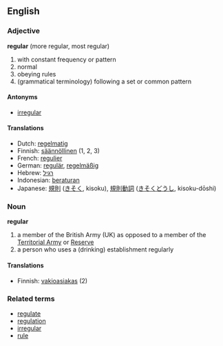 ==English==

===Adjective===
'''regular''' (more regular, most regular)

# with constant frequency or pattern
# normal
# obeying rules
# (grammatical terminology) following a set or common pattern

====Antonyms====
*[[irregular]]

====Translations====
*Dutch: [[regelmatig]]
*Finnish: [[säännöllinen]] (1, 2, 3)
*French: [[regulier]]
*German: [[regulär]], [[regelmäßig]]
*Hebrew: [[רגיל]]
*Indonesian: [[atur|beraturan]]
*Japanese: [[規則]] ([[きそく]], kisoku), [[規則]][[動詞]] ([[きそく]][[どうし]], kisoku-dōshi)

===Noun===
'''regular'''
# a member of the British Army (UK) as opposed to a member of the [[Territorial Army]] or [[Reserve]]
# a person who uses a (drinking) establishment regularly

====Translations====
*Finnish: [[vakioasiakas]] (2)

===Related terms===
*[[regulate]]
*[[regulation]]
*[[irregular]]
*[[rule]]